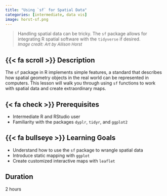 ```yaml
---
title: "Using `sf` for Spatial Data"
categories: [intermediate, data vis]
image: horst-sf.png
---
```


> Handling spatial data can be tricky. The `sf` package allows for integrating R spatial software with the `tidyverse` if desired.\
<font size="2"> *Image credit: Art by Allison Horst* </font>

## {{< fa scroll >}} Description
The `sf` package in R implements simple features, a standard that describes how spatial geometry objects in the real world can be represented in computers. This lesson will walk you through using `sf` functions to work with spatial data and create extraordinary maps.

## {< fa check >}} Prerequisites
- Intermediate R and RStudio user
- Familiarity with the packages `dyplr`, `tidyr`, and `ggplot2`

## {{< fa bullseye >}} Learning Goals
- Understand how to use the `sf` package to wrangle spatial data
- Introduce static mapping with `ggplot`
- Create customized interactive maps with `leaflet`

## <i class="fa-regular fa-clock"></i> Duration
2 hours
